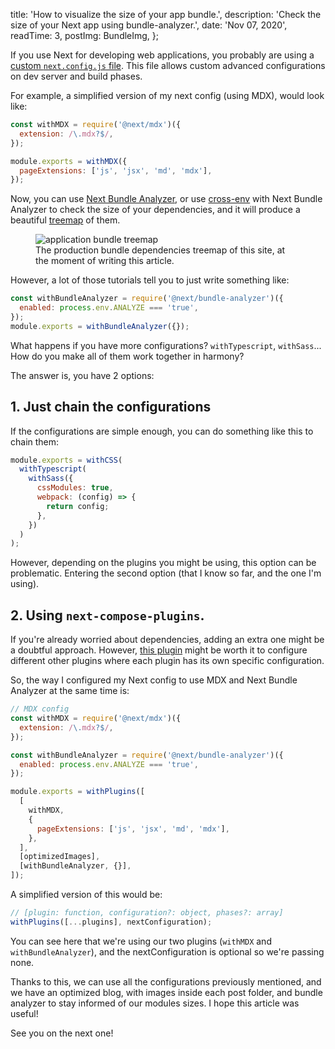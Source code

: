 
  title: 'How to visualize the size of your app bundle.',
  description: 'Check the size of your Next app using bundle-analyzer.',
  date: 'Nov 07, 2020',
  readTime: 3,
  postImg: BundleImg,
};


If you use Next for developing web applications, you probably are using a [custom `next.config.js` file](https://nextjs.org/docs/api-reference/next.config.js/introduction). This file allows custom advanced configurations on dev server and build phases.

For example, a simplified version of my next config (<Link href="/blog/2020-11-05-mdx-intro">using MDX</Link>), would look like:

```javascript
const withMDX = require('@next/mdx')({
  extension: /\.mdx?$/,
});

module.exports = withMDX({
  pageExtensions: ['js', 'jsx', 'md', 'mdx'],
});
```

Now, you can use [Next Bundle Analyzer](https://github.com/vercel/next.js/tree/canary/packages/next-bundle-analyzer), or use [cross-env](https://flaviocopes.com/nextjs-analyze-app-bundle/) with Next Bundle Analyzer to check the size of your dependencies, and it will produce a beautiful [treemap](https://en.wikipedia.org/wiki/Treemapping) of them.

<figure>
  <Image
    src={BundleImg}
    alt="application bundle treemap"
    width={700}
    height={400}
    quality={99}
  />
  <figcaption>
    The production bundle dependencies treemap of this site, at the moment of
    writing this article.
  </figcaption>
</figure>

However, a lot of those tutorials tell you to just write something like:

```javascript
const withBundleAnalyzer = require('@next/bundle-analyzer')({
  enabled: process.env.ANALYZE === 'true',
});
module.exports = withBundleAnalyzer({});
```

What happens if you have more configurations? `withTypescript`, `withSass`... How do you make all of them work together in harmony?

The answer is, you have 2 options:

## 1. Just chain the configurations

If the configurations are simple enough, you can do something like this to chain them:

```javascript
module.exports = withCSS(
  withTypescript(
    withSass({
      cssModules: true,
      webpack: (config) => {
        return config;
      },
    })
  )
);
```

However, depending on the plugins you might be using, this option can be problematic. Entering the second option (that I know so far, and the one I'm using).

## 2. Using `next-compose-plugins`.

If you're already worried about dependencies, adding an extra one might be a doubtful approach. However, [this plugin](https://github.com/cyrilwanner/next-compose-plugins) might be worth it to configure different other plugins where each plugin has its own specific configuration.

So, the way I configured my Next config to use MDX and Next Bundle Analyzer at the same time is:

```javascript
// MDX config
const withMDX = require('@next/mdx')({
  extension: /\.mdx?$/,
});

const withBundleAnalyzer = require('@next/bundle-analyzer')({
  enabled: process.env.ANALYZE === 'true',
});

module.exports = withPlugins([
  [
    withMDX,
    {
      pageExtensions: ['js', 'jsx', 'md', 'mdx'],
    },
  ],
  [optimizedImages],
  [withBundleAnalyzer, {}],
]);
```

A simplified version of this would be:

```javascript
// [plugin: function, configuration?: object, phases?: array]
withPlugins([...plugins], nextConfiguration);
```

You can see here that we're using our two plugins (`withMDX` and `withBundleAnalyzer`), and the nextConfiguration is optional so we're passing none.

Thanks to this, we can use all the configurations previously mentioned, and we have an optimized blog, with images inside each post folder, and bundle analyzer to stay informed of our modules sizes. I hope this article was useful!

See you on the next one!
